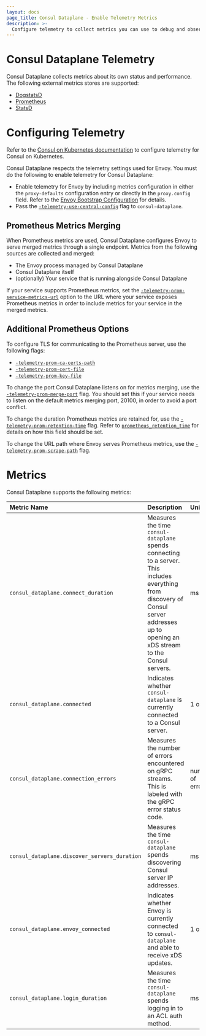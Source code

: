 ```yaml
---
layout: docs
page_title: Consul Dataplane - Enable Telemetry Metrics
description: >-
  Configure telemetry to collect metrics you can use to debug and observe Consul Dataplane behavior and performance.
---
```


# Consul Dataplane Telemetry

Consul Dataplane collects metrics about its own status and performance.
The following external metrics stores are supported:

- [DogstatsD](https://docs.datadoghq.com/developers/dogstatsd/)
- [Prometheus](https://prometheus.io/docs/prometheus/latest/)
- [StatsD](https://github.com/statsd/statsd)

# Configuring Telemetry

<Tabs>

<Tab heading="Kubernetes">

Refer to the [Consul on Kubernetes documentation](/docs/k8s/connect/observability/metrics) to
configure telemetry for Consul on Kubernetes.

</Tab>

<Tab heading="Reference Documentation">

Consul Dataplane respects the telemetry settings used for Envoy. You must do the following to
enable telemetry for Consul Dataplane:

- Enable telemetry for Envoy by including metrics configuration in either the `proxy-defaults`
  configuration entry or directly in the `proxy.config` field. Refer to the [Envoy Bootstrap
  Configuration](/docs/connect/proxies/envoy#bootstrap-configuration) for details.
- Pass the
  [`-telemetry-use-central-config`](/docs/connect/dataplane/consul-dataplane#telemetry-use-central-config)
  flag to `consul-dataplane`.

## Prometheus Metrics Merging

When Prometheus metrics are used, Consul Dataplane configures Envoy to serve merged metrics through
a single endpoint. Metrics from the following sources are collected and merged:

- The Envoy process managed by Consul Dataplane
- Consul Dataplane itself
- (optionally) Your service that is running alongside Consul Dataplane

If your service supports Prometheus metrics, set the
[`-telemetry-prom-service-metrics-url`](/docs/connect/dataplane/consul-dataplane#telemetry-prom-service-metrics-url)
option to the URL where your service exposes Prometheus metrics in order to include metrics for your
service in the merged metrics.

## Additional Prometheus Options

To configure TLS for communicating to the Prometheus server, use the following flags:

- [`-telemetry-prom-ca-certs-path`](/docs/connect/dataplane/consul-dataplane#telemetry-prom-ca-certs-path)
- [`-telemetry-prom-cert-file`](/docs/connect/dataplane/consul-dataplane#telemetry-prom-cert-file)
- [`-telemetry-prom-key-file`](/docs/connect/dataplane/consul-dataplane#telemetry-prom-key-file)

To change the port Consul Dataplane listens on for metrics merging, use the
[`-telemetry-prom-merge-port`](/docs/connect/dataplane/consul-dataplane#telemetry-prom-merge-port)
flag. You should set this if your service needs to listen on the default metrics merging port,
20100, in order to avoid a port conflict.

To change the duration Prometheus metrics are retained for, use the
[`-telemetry-prom-retention-time`](/docs/connect/dataplane/consul-dataplane#telemetry-prom-retention-time)
flag. Refer to
[`prometheus_retention_time`](/docs/agent/config/config-files#telemetry-prometheus_retention_time)
for details on how this field should be set.

To change the URL path where Envoy serves Prometheus metrics, use the
[`-telemetry-prom-scrape-path`](/docs/connect/dataplane/consul-dataplane#telemetry-prom-scrape-path)
flag.

</Tab>

</Tabs>

# Metrics

Consul Dataplane supports the following metrics:

| Metric Name                                  | Description                                                                                                                                                                               | Unit             | Type    |
| :------------------------------------------- | :---------------------------------------------------------------------------------------------------------------------------------------------------------------------------------------- | :--------------- | :------ |
| `consul_dataplane.connect_duration`          | Measures the time `consul-dataplane` spends connecting to a server. This includes everything from discovery of Consul server addresses up to opening an xDS stream to the Consul servers. | ms               | timer   |
| `consul_dataplane.connected`                 | Indicates whether `consul-dataplane` is currently connected to a Consul server.                                                                                                           | 1 or 0           | gauge   |
| `consul_dataplane.connection_errors`         | Measures the number of errors encountered on gRPC streams. This is labeled with the gRPC error status code.                                                                               | number of errors | gauge   |
| `consul_dataplane.discover_servers_duration` | Measures the time `consul-dataplane` spends discovering Consul server IP addresses.                                                                                                       | ms               | timer   |
| `consul_dataplane.envoy_connected`           | Indicates whether Envoy is currently connected to `consul-dataplane` and able to receive xDS updates.                                                                                     | 1 or 0           | gauge   |
| `consul_dataplane.login_duration`            | Measures the time `consul-dataplane` spends logging in to an ACL auth method.                                                                                                             | ms               | timer   |
